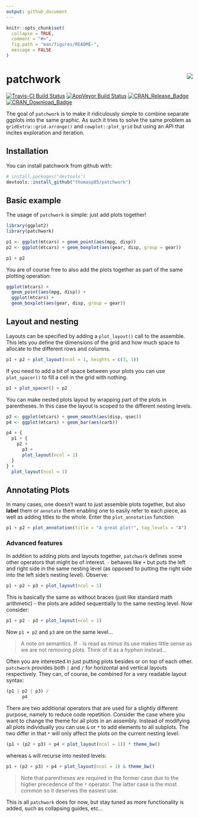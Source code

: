```yaml
---
output: github_document
---
```


<!-- README.md is generated from README.Rmd. Please edit that file -->

```r
knitr::opts_chunk$set(
  collapse = TRUE,
  comment = "#>",
  fig.path = "man/figures/README-",
  message = FALSE
)
```

# patchwork <img src="man/figures/logo.png" align="right" />

[![Travis-CI Build Status](https://travis-ci.org/thomasp85/patchwork.svg?branch=master)](https://travis-ci.org/thomasp85/patchwork)
[![AppVeyor Build Status](https://ci.appveyor.com/api/projects/status/github/thomasp85/patchwork?branch=master&svg=true)](https://ci.appveyor.com/project/thomasp85/patchwork)
[![CRAN_Release_Badge](http://www.r-pkg.org/badges/version-ago/patchwork)](https://CRAN.R-project.org/package=patchwork)
[![CRAN_Download_Badge](http://cranlogs.r-pkg.org/badges/patchwork)](https://CRAN.R-project.org/package=patchwork)

The goal of `patchwork` is to make it ridiculously simple to combine separate
ggplots into the same graphic. As such it tries to solve the same problem as
`gridExtra::grid.arrange()` and `cowplot::plot_grid` but using an API that 
incites exploration and iteration.

## Installation

You can install patchwork from github with:

```r
# install.packages("devtools")
devtools::install_github("thomasp85/patchwork")
```

## Basic example

The usage of `patchwork` is simple: just add plots together!

```r
library(ggplot2)
library(patchwork)

p1 <- ggplot(mtcars) + geom_point(aes(mpg, disp))
p2 <- ggplot(mtcars) + geom_boxplot(aes(gear, disp, group = gear))

p1 + p2
```

You are of course free to also add the plots together as part of the same 
plotting operation:

```r
ggplot(mtcars) +
  geom_point(aes(mpg, disp)) +
  ggplot(mtcars) + 
  geom_boxplot(aes(gear, disp, group = gear))
```

## Layout and nesting

Layouts can be specified by adding a `plot_layout()` call to the assemble. This
lets you define the dimensions of the grid and how much space to allocate to the
different rows and columns.

```r
p1 + p2 + plot_layout(ncol = 1, heights = c(3, 1))
```

If you need to add a bit of space between your plots you can use `plot_spacer()`
to fill a cell in the grid with nothing.

```r
p1 + plot_spacer() + p2
```

You can make nested plots layout by wrapping part of the plots in parentheses. 
In this case the layout is scoped to the different nesting levels.

```r
p3 <- ggplot(mtcars) + geom_smooth(aes(disp, qsec))
p4 <- ggplot(mtcars) + geom_bar(aes(carb))

p4 + {
  p1 + {
    p2 +
      p3 +
      plot_layout(ncol = 1)
  }
} +
  plot_layout(ncol = 1)
```

## Annotating Plots

In many cases, one doesn't want to just assemble plots together, but also **label** them or `annotate` them
enabling one to easily refer to each piece, as well as adding titles to the whole. Enter the
`plot_annotation` function

```r
p1 + p2 + plot_annotation(title = "A great plot!", tag_levels = "A")
```


### Advanced features
In addition to adding plots and layouts together, `patchwork` defines some other
operators that might be of interest. `-` behaves like `+` but puts the left
and right side in the same nesting level (as opposed to putting the right side 
into the left side's nesting level). Observe:

```r
p1 + p2 + p3 + plot_layout(ncol = 1)
```

This is basically the same as without braces (just like standard math 
arithmetic) - the plots are added sequentially to the same nesting level. Now 
consider:

```r
p1 + p2 - p3 + plot_layout(ncol = 1)
```

Now `p1 + p2` and `p3` are on the same level...

> A note on semantics. If `-` is read as *minus* its use makes little sense 
as we are not removing plots. Think of it as a *hyphen* instead...

Often you are interested in just putting plots besides or on top of each other.
`patchwork` provides both `|` and `/` for horizontal and vertical layouts 
respectively. They can, of course, be combined for a very readable layout syntax:

```r
(p1 | p2 | p3) /
      p4
```

There are two additional operators that are used for a slightly different 
purpose, namely to reduce code repetition. Consider the case where you want to
change the theme for all plots in an assembly. Instead of modifying all plots
individually you can use `&` or `*` to add elements to all subplots. The two
differ in that `*` will only affect the plots on the current nesting level:

```r
(p1 + (p2 + p3) + p4 + plot_layout(ncol = 1)) * theme_bw()
```

whereas `&` will recurse into nested levels:

```r
p1 + (p2 + p3) + p4 + plot_layout(ncol = 1) & theme_bw()
```

> Note that parentheses are required in the former case due to the higher precedence
of the `*` operator. The latter case is the most common so it deserves the 
easiest use.

This is all `patchwork` does for now, but stay tuned as more functionality is added, such as collapsing guides, etc...
